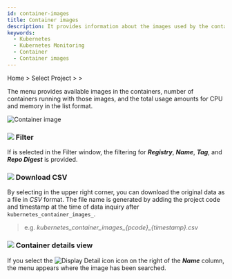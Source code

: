 ```yaml
---
id: container-images
title: Container images
description: It provides information about the images used by the containers.
keywords:
  - Kubernetes
  - Kubernetes Monitoring
  - Container
  - Container images
---
```


Home > Select Project > <Cmdname sid="container" className="uitext" /> > <Cmdname sid="containerImages" className="uitext" />

The <Cmdname sid="containerImages" className="uitext" /> menu provides available images in the containers, number of containers running with those images, and the total usage amounts for CPU and memory in the list format.

![Container image](/img/k8s-container-img.png)

### ![](/img/char-a.svg) Filter

If <Cmdname sid="TTL06740" className="uitext" /> is selected in the Filter window, the filtering for **_Registry_**, **_Name_**, **_Tag_**, and **_Repo Digest_** is provided.

### ![](/img/char-b.svg) Download CSV

By selecting <Cmdname sid="sms_summary_download_csv" className="uitext" /> in the upper right corner, you can download the original data as a file in _CSV_ format. The file name is generated by adding the project code and timestamp at the time of data inquiry after `kubernetes_container_images_`. 

> e.g. _kubernetes_container_images\_\{pcode\}\_\{timestamp\}.csv_

### ![](/img/char-c.svg) Container details view

If you select the ![Display Detail icon](/img/ic-pageview.svg) <Cmdname sid="TLT07247" className="uitext" /> icon on the right of the **_Name_** column, the <Cmdname sid="container_list" className="uitext" /> menu appears where the image has been searched.
